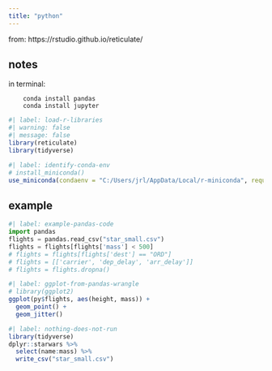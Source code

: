 ```yaml
---
title: "python"
---
```


from: https://rstudio.github.io/reticulate/

## notes

in terminal:

        conda install pandas
        conda install jupyter

```r
#| label: load-r-libraries
#| warning: false
#| message: false
library(reticulate)
library(tidyverse)
```

```r
#| label: identify-conda-env
# install_miniconda()
use_miniconda(condaenv = "C:/Users/jrl/AppData/Local/r-miniconda", required = TRUE)
```

## example

```python
#| label: example-pandas-code
import pandas
flights = pandas.read_csv("star_small.csv")
flights = flights[flights['mass'] < 500]
# flights = flights[flights['dest'] == "ORD"]
# flights = [['carrier', 'dep_delay', 'arr_delay']]
# flights = flights.dropna()
```

```r
#| label: ggplot-from-pandas-wrangle
# library(ggplot2)
ggplot(py$flights, aes(height, mass)) +
  geom_point() +
  geom_jitter()
```

```r
#| label: nothing-does-not-run
library(tidyverse)
dplyr::starwars %>% 
  select(name:mass) %>% 
  write_csv("star_small.csv")
```
